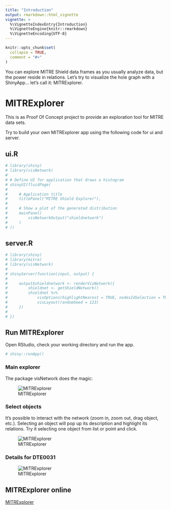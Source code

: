 ```yaml
---
title: "Introduction"
output: rmarkdown::html_vignette
vignette: >
  %\VignetteIndexEntry{Introduction}
  %\VignetteEngine{knitr::rmarkdown}
  %\VignetteEncoding{UTF-8}
---
```


```r
knitr::opts_chunk$set(
  collapse = TRUE,
  comment = "#>"
)
```
You can explore MITRE Shield data frames as you usually analyze data, but
the power reside in relations. Let's try to visualize the hole graph with 
a ShinyApp... let's call it: MITRExplorer.
  
  

# MITRExplorer
This is as Proof Of Concept project to provide an exploration tool for 
MITRE data sets.

Try to build your own MITRExplorer app using the following code for ui and server.

## ui.R
```r
# library(shiny)
# library(visNetwork)
# 
# # Define UI for application that draws a histogram
# shinyUI(fluidPage(
# 
#     # Application title
#     titlePanel("MITRE Shield Explorer"),
# 
#     # Show a plot of the generated distribution
#     mainPanel(
#         visNetworkOutput("shieldnetwork")
#     )
# ))
```
  
  
## server.R
```r
# library(shiny)
# library(mitre)
# library(visNetwork)
# 
# shinyServer(function(input, output) {
# 
#     output$shieldnetwork <- renderVisNetwork({
#         shieldnet <- getShieldNetwork()
#         shieldnet %>%
#             visOptions(highlightNearest = TRUE, nodesIdSelection = TRUE) %>%
#             visLayout(randomSeed = 123)
#     })
# 
# })
```

## Run MITRExplorer
Open RStudio, check your working directory and run the app.
```r
# shiny::runApp()
```

### Main explorer
The package visNetwork does the magic:

![MITRExplorer](images/mitrexplorer.PNG)

### Select objects
It's possible to interact with the network (zoom in, zoom out, drag object, etc.).
Selecting an object will pop up its description and highlight its relations.
Try it selecting one object from list or point and click.

![MITRExplorer](images/mitrexplr_dte.PNG)
  
### Details for DTE0031

![MITRExplorer](images/mitrexplr_dte0031.PNG)

## MITRExplorer online

[MITRExplorer](https://security.shinyapps.io/mitreshield/)
